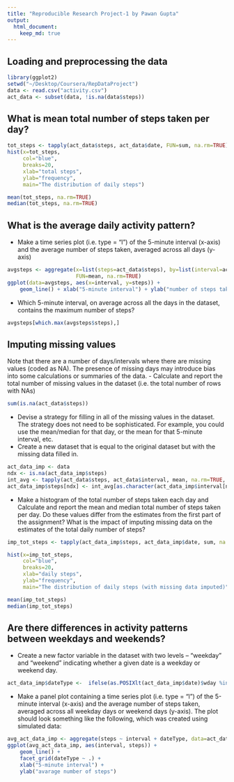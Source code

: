```yaml
--- 
title: "Reproducible Research Project-1 by Pawan Gupta" 
output: 
  html_document: 
    keep_md: true 
---
```


## Loading and preprocessing the data
```r
library(ggplot2)
setwd("~/Desktop/Coursera/RepDataProject")
data <- read.csv("activity.csv")
act_data <- subset(data, !is.na(data$steps))
```

## What is mean total number of steps taken per day?
```r
tot_steps <- tapply(act_data$steps, act_data$date, FUN=sum, na.rm=TRUE)
hist(x=tot_steps,
     col="blue",
     breaks=20,
     xlab="total steps",
     ylab="frequency",
     main="The distribution of daily steps")

mean(tot_steps, na.rm=TRUE)
median(tot_steps, na.rm=TRUE)
```

## What is the average daily activity pattern?
- Make a time series plot (i.e. type = "l") of the 5-minute interval (x-axis) and the average number of steps taken, averaged across all days (y-axis)
```r
avgsteps <- aggregate(x=list(steps=act_data$steps), by=list(interval=act_data$interval),
                      FUN=mean, na.rm=TRUE)
ggplot(data=avgsteps, aes(x=interval, y=steps)) +
    geom_line() + xlab("5-minute interval") + ylab("number of steps taken (average)")
```

- Which 5-minute interval, on average across all the days in the dataset, contains the maximum number of steps?
```r
avgsteps[which.max(avgsteps$steps),]
```

## Imputing missing values
Note that there are a number of days/intervals where there are missing values (coded as NA). The presence of missing days may introduce bias into some calculations or summaries of the data.
- Calculate and report the total number of missing values in the dataset (i.e. the total number of rows with NAs)
```r
sum(is.na(act_data$steps))
```


- Devise a strategy for filling in all of the missing values in the dataset. The strategy does not need to be sophisticated. For example, you could use the mean/median for that day, or the mean for that 5-minute interval, etc.
- Create a new dataset that is equal to the original dataset but with the missing data filled in.
```r
act_data_imp <- data
ndx <- is.na(act_data_imp$steps)
int_avg <- tapply(act_data$steps, act_data$interval, mean, na.rm=TRUE, simplify=T)
act_data_imp$steps[ndx] <- int_avg[as.character(act_data_imp$interval[ndx])]
```

- Make a histogram of the total number of steps taken each day and Calculate and report the mean and median total number of steps taken per day. Do these values differ from the estimates from the first part of the assignment? What is the impact of imputing missing data on the estimates of the total daily number of steps?
```r
imp_tot_steps <- tapply(act_data_imp$steps, act_data_imp$date, sum, na.rm=TRUE, simplify=T)

hist(x=imp_tot_steps,
     col="blue",
     breaks=20,
     xlab="daily steps",
     ylab="frequency",
     main="The distribution of daily steps (with missing data imputed)")

mean(imp_tot_steps)
median(imp_tot_steps)
```

## Are there differences in activity patterns between weekdays and weekends?
- Create a new factor variable in the dataset with two levels -- "weekday" and "weekend" indicating whether a given date is a weekday or weekend day.
```r
act_data_imp$dateType <-  ifelse(as.POSIXlt(act_data_imp$date)$wday %in% c(0,6), 'weekend', 'weekday')
```

- Make a panel plot containing a time series plot (i.e. type = "l") of the 5-minute interval (x-axis) and the average number of steps taken, averaged across all weekday days or weekend days (y-axis). The plot should look something like the following, which was created using simulated data:
```r
avg_act_data_imp <- aggregate(steps ~ interval + dateType, data=act_data_imp, mean)
ggplot(avg_act_data_imp, aes(interval, steps)) + 
    geom_line() + 
    facet_grid(dateType ~ .) +
    xlab("5-minute interval") + 
    ylab("avarage number of steps")
```

